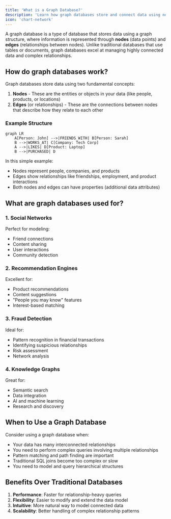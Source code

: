 ```yaml
---
title: 'What is a Graph Database?'
description: 'Learn how graph databases store and connect data using nodes and relationships'
icon: 'chart-network'
---
```


A graph database is a type of database that stores data using a graph structure, where information is represented through **nodes** (data points) and **edges** (relationships between nodes). Unlike traditional databases that use tables or documents, graph databases excel at managing highly connected data and complex relationships.

## How do graph databases work?

Graph databases store data using two fundamental concepts:

1. **Nodes** - These are the entities or objects in your data (like people, products, or locations)
2. **Edges** (or relationships) - These are the connections between nodes that describe how they relate to each other

### Example Structure

```mermaid
graph LR
    A[Person: John] -->|FRIENDS_WITH| B[Person: Sarah]
    B -->|WORKS_AT| C[Company: Tech Corp]
    A -->|LIKES| D[Product: Laptop]
    B -->|PURCHASED| D
```

In this simple example:
- Nodes represent people, companies, and products
- Edges show relationships like friendships, employment, and product interactions
- Both nodes and edges can have properties (additional data attributes)

## What are graph databases used for?

### 1. Social Networks
Perfect for modeling:
- Friend connections
- Content sharing
- User interactions
- Community detection

### 2. Recommendation Engines
Excellent for:
- Product recommendations
- Content suggestions
- "People you may know" features
- Interest-based matching

### 3. Fraud Detection
Ideal for:
- Pattern recognition in financial transactions
- Identifying suspicious relationships
- Risk assessment
- Network analysis

### 4. Knowledge Graphs
Great for:
- Semantic search
- Data integration
- AI and machine learning
- Research and discovery

## When to Use a Graph Database

Consider using a graph database when:

- Your data has many interconnected relationships
- You need to perform complex queries involving multiple relationships
- Pattern matching and path finding are important
- Traditional SQL joins become too complex or slow
- You need to model and query hierarchical structures



## Benefits Over Traditional Databases

1. **Performance**: Faster for relationship-heavy queries
2. **Flexibility**: Easier to modify and extend the data model
3. **Intuitive**: More natural way to model connected data
4. **Scalability**: Better handling of complex relationship patterns
